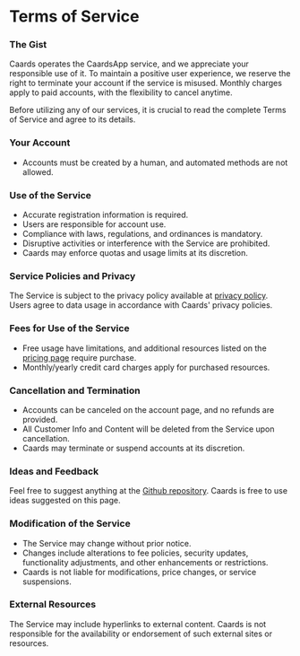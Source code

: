 # Terms of Service

### The Gist

Caards operates the CaardsApp service, and we appreciate your responsible use of it. To maintain a positive user experience, we reserve the right to terminate your account if the service is misused. Monthly charges apply to paid accounts, with the flexibility to cancel anytime.

Before utilizing any of our services, it is crucial to read the complete Terms of Service and agree to its details.

### Your Account

-   Accounts must be created by a human, and automated methods are not allowed.

### Use of the Service

-   Accurate registration information is required.
-   Users are responsible for account use.
-   Compliance with laws, regulations, and ordinances is mandatory.
-   Disruptive activities or interference with the Service are prohibited.
-   Caards may enforce quotas and usage limits at its discretion.

### Service Policies and Privacy

The Service is subject to the privacy policy available at [privacy policy](/privacy-policy). Users agree to data usage in accordance with Caards' privacy policies.

### Fees for Use of the Service

-   Free usage have limitations, and additional resources listed on the [pricing page](/#pricing) require purchase.
-   Monthly/yearly credit card charges apply for purchased resources.

### Cancellation and Termination

-   Accounts can be canceled on the account page, and no refunds are provided.
-   All Customer Info and Content will be deleted from the Service upon cancellation.
-   Caards may terminate or suspend accounts at its discretion.

### Ideas and Feedback

Feel free to suggest anything at the [Github repository](https://github.com/risixdzn/caards/issues). Caards is free to use ideas suggested on this page.

### Modification of the Service

-   The Service may change without prior notice.
-   Changes include alterations to fee policies, security updates, functionality adjustments, and other enhancements or restrictions.
-   Caards is not liable for modifications, price changes, or service suspensions.

### External Resources

The Service may include hyperlinks to external content. Caards is not responsible for the availability or endorsement of such external sites or resources.
